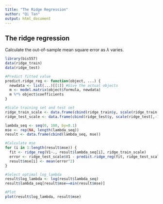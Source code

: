 ```yaml
---
title: "The Ridge Regression"
author: "Qi Tan"
output: html_document
---
```


<!--
%\VignetteEngine{knitr::rmarkdown}
%\VignetteIndexEntry{The ridge regression vignette}
-->

## The ridge regression
Calculate the out-of-sample mean square error as $\lambda$ varies.

```r
library(bis557)
data(ridge_train)
data(ridge_test)

#Predict fitted value
predict.ridge_reg <- function(object, ...) {
  newdata <- list(...)[[1]] #Give the actual objects
  m <- model.matrix(object$formula, newdata)
  m %*% object$coefficients
}

#Scale training set and test set
ridge_train_scale <- data.frame(cbind(ridge_train$y, scale(ridge_train[,-1])))
ridge_test_scale <- data.frame(cbind(ridge_test$y, scale(ridge_test[,-1])))

lambda_seq <- seq(0, 100, by=0.1)
mse <- rep(NA, length(lambda_seq))
result <- data.frame(cbind(lambda_seq, mse))

#Calculate mse
for (i in 1:length(result$mse)) {
  fit <- ridge_reg(V1~., result$lambda_seq[i], ridge_train_scale)
  error <- ridge_test_scale$V1 - predict.ridge_reg(fit, ridge_test_scale)
  result$mse[i] <- mean(error^2)
}

#Select optimal log_lambda
result$log_lambda <- log(result$lambda_seq)
result$lambda_seq[result$mse==min(result$mse)]

#Plot
plot(result$log_lambda, result$mse)
```
